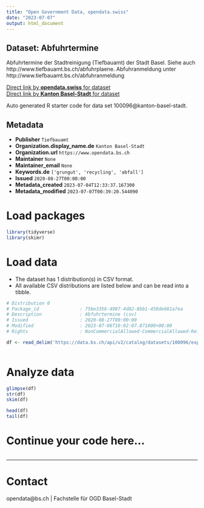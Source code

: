 ```yaml
---
title: "Open Government Data, opendata.swiss"
date: "2023-07-07"
output: html_document
---
```


## Dataset: Abfuhrtermine

Abfuhrtermine der Stadtreinigung (Tiefbauamt) der Stadt Basel. Siehe auch http://www.tiefbauamt.bs.ch/abfuhrplaene. Abfuhranmeldung unter http://www.tiefbauamt.bs.ch/abfuhranmeldung

[Direct link by **opendata.swiss** for dataset](https://opendata.swiss/de/dataset/abfuhrtermine)<br>
[Direct link by **Kanton Basel-Stadt** for dataset](https://data.bs.ch/explore/dataset/100096/)

Auto generated R starter code for data set 100096@kanton-basel-stadt.

## Metadata

- **Publisher** `Tiefbauamt`
- **Organization.display_name.de** `Kanton Basel-Stadt`
- **Organization.url** `https://www.opendata.bs.ch`
- **Maintainer** `None`
- **Maintainer_email** `None`
- **Keywords.de** `['grungut', 'recycling', 'abfall']`
- **Issued** `2020-08-27T00:00:00`
- **Metadata_created** `2023-07-04T12:33:37.167300`
- **Metadata_modified** `2023-07-07T00:39:20.544090`


# Load packages

```r

library(tidyverse)
library(skimr)

```

# Load data

-   The dataset has 1 distribution(s) in CSV format.
-   All available CSV distributions are listed below and can be read into a tibble.

```r

# Distribution 0
# Package_id               : 75be3356-4987-4d82-8bb1-458de681a7ea
# Description              : Abfuhrtermine (csv)
# Issued                   : 2020-08-27T00:00:00
# Modified                 : 2023-07-06T10:02:07.871000+00:00
# Rights                   : NonCommercialAllowed-CommercialAllowed-ReferenceRequired

df <- read_delim('https://data.bs.ch/api/v2/catalog/datasets/100096/exports/csv')



```

# Analyze data

```r

glimpse(df)
str(df)
skim(df)

head(df)
tail(df)

```

# Continue your code here...

```r

```

------------------------------------------------------------------------

# Contact

opendata@bs.ch | Fachstelle für OGD Basel-Stadt
